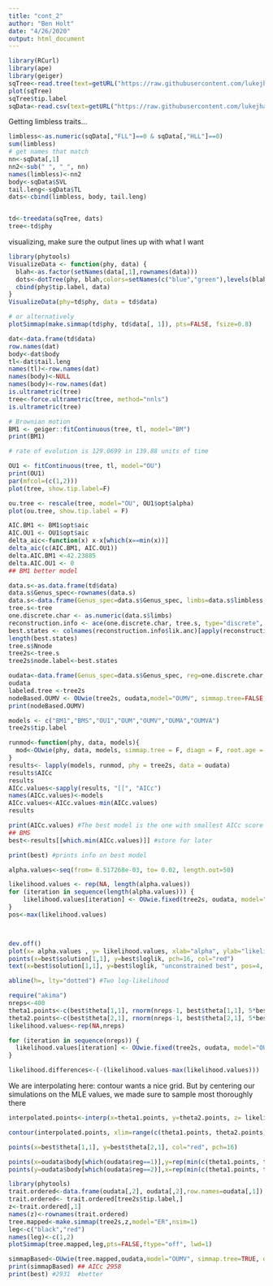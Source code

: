 ```yaml
---
title: "cont_2"
author: "Ben Holt"
date: "4/26/2020"
output: html_document
---
```

```r
library(RCurl)
library(ape)
library(geiger)
sqTree<-read.tree(text=getURL("https://raw.githubusercontent.com/lukejharmon/pcm/master/datafiles/squamate.phy"))
plot(sqTree)
sqTree$tip.label
sqData<-read.csv(text=getURL("https://raw.githubusercontent.com/lukejharmon/pcm/master/datafiles/brandley_table.csv"))
```

Getting limbless traits...
```r
limbless<-as.numeric(sqData[,"FLL"]==0 & sqData[,"HLL"]==0)
sum(limbless)
# get names that match
nn<-sqData[,1]
nn2<-sub(" ", "_", nn)
names(limbless)<-nn2
body<-sqData$SVL
tail.leng<-sqData$TL
dats<-cbind(limbless, body, tail.leng)


td<-treedata(sqTree, dats)
tree<-td$phy
```

visualizing, make sure the output lines up with what I want
```r
library(phytools)
VisualizeData <- function(phy, data) {
  blah<-as.factor(setNames(data[,1],rownames(data)))
  dots<-dotTree(phy, blah,colors=setNames(c("blue","green"),levels(blah)), ftype="i",fsize=0.7)
  cbind(phy$tip.label, data)
}
VisualizeData(phy=td$phy, data = td$data)

# or alternatively
plotSimmap(make.simmap(td$phy, td$data[, 1]), pts=FALSE, fsize=0.8)

```


```r
dat<-data.frame(td$data)
row.names(dat)
body<-dat$body
tl<-dat$tail.leng
names(tl)<-row.names(dat)
names(body)<-NULL
names(body)<-row.names(dat)
is.ultrametric(tree)
tree<-force.ultrametric(tree, method="nnls")
is.ultrametric(tree)

# Brownian motion
BM1 <- geiger::fitContinuous(tree, tl, model="BM") 
print(BM1)

# rate of evolution is 129.0699 in 139.88 units of time
```

```r

OU1 <- fitContinuous(tree, tl, model="OU")
print(OU1)
par(mfcol=(c(1,2)))
plot(tree, show.tip.label=F)

ou.tree <- rescale(tree, model="OU", OU1$opt$alpha)
plot(ou.tree, show.tip.label = F)
```

```r
AIC.BM1 <- BM1$opt$aic
AIC.OU1 <- OU1$opt$aic
delta_aic<-function(x) x-x[which(x==min(x))]
delta_aic(c(AIC.BM1, AIC.OU1))
delta.AIC.BM1 <-42.23885
delta.AIC.OU1 <- 0
## BM1 better model
```

```r
data.s<-as.data.frame(td$data)
data.s$Genus_spec<-rownames(data.s)
data.s<-data.frame(Genus_spec=data.s$Genus_spec, limbs=data.s$limbless, body=data.s$body, tl=data.s$tail.leng)
tree.s<-tree
one.discrete.char <- as.numeric(data.s$limbs)
reconstruction.info <- ace(one.discrete.char, tree.s, type="discrete", method="ML", CI=TRUE)
best.states <- colnames(reconstruction.info$lik.anc)[apply(reconstruction.info$lik.anc, 1, which.max)]
length(best.states)
tree.s$Nnode
tree2s<-tree.s
tree2s$node.label<-best.states
```

```r
oudata<-data.frame(Genus_spec=data.s$Genus_spec, reg=one.discrete.char, tail=data.s$tl)
oudata
labeled.tree <-tree2s
nodeBased.OUMV <- OUwie(tree2s, oudata,model="OUMV", simmap.tree=FALSE, diagn=FALSE, root.age = NULL)
print(nodeBased.OUMV)
```


```r
models <- c("BM1","BMS","OU1","OUM","OUMV","OUMA","OUMVA")
tree2s$tip.label

runmod<-function(phy, data, models){
  mod<-OUwie(phy, data, models, simmap.tree = F, diagn = F, root.age = NULL)
}
results<- lapply(models, runmod, phy = tree2s, data = oudata)
results$AICc
results
AICc.values<-sapply(results, "[[", "AICc")
names(AICc.values)<-models
AICc.values<-AICc.values-min(AICc.values)
results

print(AICc.values) #The best model is the one with smallest AICc score
## BMS
best<-results[[which.min(AICc.values)]] #store for later

print(best) #prints info on best model
```

```r
alpha.values<-seq(from= 8.517268e-03, to= 0.02, length.out=50)

likelihood.values <- rep(NA, length(alpha.values))
for (iteration in sequence(length(alpha.values))) {
    likelihood.values[iteration] <- OUwie.fixed(tree2s, oudata, model="OUMV", alpha=rep(alpha.values[iteration],2), sigma.sq=best$solution[2,], theta=best$theta[,1])$loglik
}
pos<-max(likelihood.values)



dev.off()
plot(x= alpha.values , y= likelihood.values, xlab="alpha", ylab="likelihood", type="l", bty="n", xlim = c(0.008, 0.02), ylim = c(-1520, -1459))
points(x=best$solution[1,1], y=best$loglik, pch=16, col="red")
text(x=best$solution[1,1], y=best$loglik, "unconstrained best", pos=4, col="red")

abline(h=, lty="dotted") #Two log-likelihood

```

```r
require("akima")
nreps<-400
theta1.points<-c(best$theta[1,1], rnorm(nreps-1, best$theta[1,1], 5*best$theta[1,2])) #center on optimal value, have extra variance
theta2.points<-c(best$theta[2,1], rnorm(nreps-1, best$theta[2,1], 5*best$theta[2,2])) #center on optimal value, have extra variance
likelihood.values<-rep(NA,nreps)

for (iteration in sequence(nreps)) {
  likelihood.values[iteration] <- OUwie.fixed(tree2s, oudata, model="OUMV", alpha=best$solution[1,], sigma.sq=best$solution[2,], theta=c(theta1.points[iteration], theta2.points[iteration]))$loglik
}

likelihood.differences<-(-(likelihood.values-max(likelihood.values)))
```


We are interpolating here: contour wants a nice grid. But by centering our simulations on the MLE values, we made sure to sample most thoroughly there
```r
interpolated.points<-interp(x=theta1.points, y=theta2.points, z= likelihood.differences, linear=FALSE, extrap=TRUE, xo=seq(min(theta1.points), max(theta1.points), length = 400), yo=seq(min(theta2.points), max(theta2.points), length = 400))

contour(interpolated.points, xlim=range(c(theta1.points, theta2.points)),ylim=range(c(theta1.points, theta2.points)), xlab="Theta 1", ylab="Theta 2", levels=c(2,5,10),add=FALSE,lwd=1, bty="n", asp=1)

points(x=best$theta[1,1], y=best$theta[2,1], col="red", pch=16)

points(x=oudata$body[which(oudata$reg==1)],y=rep(min(c(theta1.points, theta2.points)), length(which(oudata$reg==1))), pch=18, col=rgb(0,0,0,.3)) #the tip values in regime 1, plotted along x axis
points(y=oudata$body[which(oudata$reg==2)],x=rep(min(c(theta1.points, theta2.points)), length(which(oudata$reg==2))), pch=18, col=rgb(0,0,0,.3)) #the tip values in regime 2, plotted along y axis
```



```r
library(phytools)
trait.ordered<-data.frame(oudata[,2], oudata[,2],row.names=oudata[,1])
trait.ordered<- trait.ordered[tree2s$tip.label,]
z<-trait.ordered[,1]
names(z)<-rownames(trait.ordered)
tree.mapped<-make.simmap(tree2s,z,model="ER",nsim=1)
leg<-c("black","red")
names(leg)<-c(1,2)
plotSimmap(tree.mapped,leg,pts=FALSE,ftype="off", lwd=1)

simmapBased<-OUwie(tree.mapped,oudata,model="OUMV", simmap.tree=TRUE, diagn=FALSE)
print(simmapBased) ## AICc 2958 
print(best) #2931  #better
```
